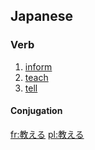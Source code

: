==Japanese==
{{ja-kanjitab|教}}
===Verb===
{{ja-verb|kk|type=1|hira=おしえる|rom=oshieru}}
#[[inform]]
#[[teach]]
#[[tell]]
====Conjugation====
{{ja-ichi|教え|おしえ|oshie}}

[[fr:教える]]
[[pl:教える]]